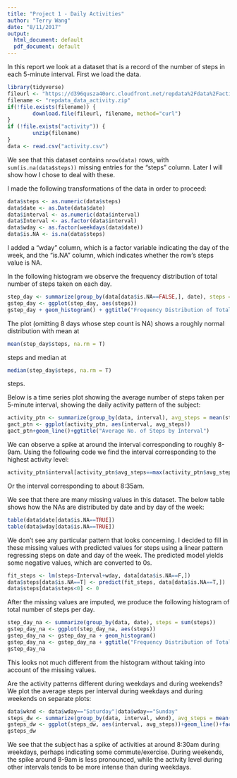 ```yaml
---
title: "Project 1 - Daily Activities"
author: "Terry Wang"
date: "8/11/2017"
output:
  html_document: default
  pdf_document: default
---
```


In this report we look at a dataset that is a record of the number of steps in each 5-minute interval. First we load the data.

```r
library(tidyverse)
fileurl <- "https://d396qusza40orc.cloudfront.net/repdata%2Fdata%2Factivity.zip"
filename <- "repdata_data_activity.zip"
if(!file.exists(filename)) {
        download.file(fileurl, filename, method="curl")
}
if (!file.exists("activity")) {
        unzip(filename) 
}
data <- read.csv("activity.csv")
```

We see that this dataset contains `nrow(data)` rows, with `sum(is.na(data$steps))` missing entries for the "steps" column.  Later I will show how I chose to deal with these.

I made the following transformations of the data in order to proceed:

```r
data$steps <- as.numeric(data$steps)
data$date <- as.Date(data$date)
data$interval <- as.numeric(data$interval)
data$Interval <- as.factor(data$interval)
data$wday <- as.factor(weekdays(data$date))
data$is.NA <- is.na(data$steps)
```

I added a "wday" column, which is a factor variable indicating the day of the week, and the "is.NA" column, which indicates whether the row's steps value is NA.

In the following histogram we observe the frequency distribution of total number of steps taken on each day.

```r
step_day <- summarize(group_by(data[data$is.NA==FALSE,], date), steps = sum(steps))
gstep_day <- ggplot(step_day, aes(steps))
gstep_day + geom_histogram() + ggtitle("Frequency Distribution of Total No. of Steps per Day")
```

The plot (omitting 8 days whose step count is NA) shows a roughly normal distribution with mean at 

```r
mean(step_day$steps, na.rm = T)
```

steps and median at 

```r
median(step_day$steps, na.rm = T)
```

steps.

Below is a time series plot showing the average number of steps taken per 5-minute interval, showing the daily activity pattern of the subject:

```r
activity_ptn <- summarize(group_by(data, interval), avg_steps = mean(steps, na.rm = T))
gact_ptn <- ggplot(activity_ptn, aes(interval, avg_steps))
gact_ptn+geom_line()+ggtitle("Average No. of Steps by Interval")
```

We can observe a spike at around the interval corresponding to roughly 8-9am.  Using the following code we find the interval corresponding to the highest activity level:

```r
activity_ptn$interval[activity_ptn$avg_steps==max(activity_ptn$avg_steps)]
```

Or the interval corresponding to about 8:35am.

We see that there are many missing values in this dataset. The below table shows how the NAs are distributed by date and by day of the week:

```r
table(data$date[data$is.NA==TRUE])
table(data$wday[data$is.NA==TRUE])
```

We don't see any particular pattern that looks concerning.  I decided to fill in these missing values with predicted values for steps using a linear pattern regressing steps on date and day of the week. The predicted model yields some negative values, which are converted to 0s.

```r
fit_steps <- lm(steps~Interval+wday, data[data$is.NA==F,])
data$steps[data$is.NA==T] <- predict(fit_steps, data[data$is.NA==T,])
data$steps[data$steps<0] <- 0
```

After the missing values are imputed, we produce the following histogram of total number of steps per day.

```r
step_day_na <- summarize(group_by(data, date), steps = sum(steps))
gstep_day_na <- ggplot(step_day_na, aes(steps))
gstep_day_na <- gstep_day_na + geom_histogram()
gstep_day_na <- gstep_day_na + ggtitle("Frequency Distribution of Total No. of Steps per Day, NAs Imputed")
gstep_day_na
```

This looks not much different from the histogram without taking into account of the missing values.

Are the activity patterns different during weekdays and during weekends? We plot the average steps per interval during weekdays and during weekends on separate plots:

```r
data$wknd <- data$wday=="Saturday"|data$wday=="Sunday"
steps_dw <- summarize(group_by(data, interval, wknd), avg_steps = mean(steps))
gsteps_dw <- ggplot(steps_dw, aes(interval, avg_steps))+geom_line()+facet_grid(.~wknd)+ggtitle("Activity Patterns, Weekdays (FALSE) and Weekends (TRUE)")
gsteps_dw
```

We see that the subject has a spike of activities at around 8:30am during weekdays, perhaps indicating some commute/exercise. During weekends, the spike around 8-9am is less pronounced, while the activity level during other intervals tends to be more intense than during weekdays.
